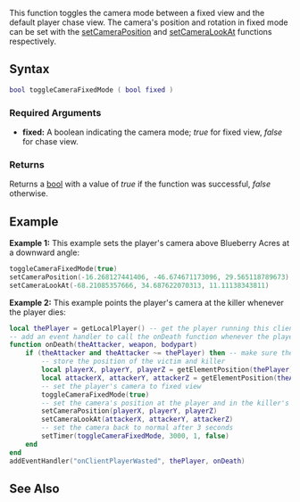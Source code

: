 
{{Client function}}
{{Deprecated}}
This function toggles the camera mode between a fixed view and the default player chase view. The camera's position and rotation in fixed mode can be set with the [[/setCameraPosition.md|setCameraPosition]] and [[/setCameraLookAt.md|setCameraLookAt]] functions respectively.
==Syntax== 
<syntaxhighlight lang="lua">
bool toggleCameraFixedMode ( bool fixed )
</syntaxhighlight> 

===Required Arguments=== 
*'''fixed:''' A boolean indicating the camera mode; ''true'' for fixed view, ''false'' for chase view.

===Returns===
Returns a [[/bool.md|bool]] with a value of ''true'' if the function was successful, ''false'' otherwise.

==Example==
'''Example 1:''' This example sets the player's camera above Blueberry Acres at a downward angle:
<syntaxhighlight lang="lua">
toggleCameraFixedMode(true)
setCameraPosition(-16.268127441406, -46.674671173096, 29.565118789673)
setCameraLookAt(-68.21085357666, 34.687622070313, 11.11138343811)
</syntaxhighlight>

'''Example 2:''' This example points the player's camera at the killer whenever the player dies:
<syntaxhighlight lang="lua">
local thePlayer = getLocalPlayer() -- get the player running this client-side script
-- add an event handler to call the onDeath function whenever the player dies
function onDeath(theAttacker, weapon, bodypart)
    if (theAttacker and theAttacker ~= thePlayer) then -- make sure there is a killer
        -- store the position of the victim and killer
        local playerX, playerY, playerZ = getElementPosition(thePlayer)
        local attackerX, attackerY, attackerZ = getElementPosition(theAttacker)
        -- set the player's camera to fixed view
        toggleCameraFixedMode(true)
        -- set the camera's position at the player and in the killer's direction
        setCameraPosition(playerX, playerY, playerZ)
        setCameraLookAt(attackerX, attackerY, attackerZ)
        -- set the camera back to normal after 3 seconds
        setTimer(toggleCameraFixedMode, 3000, 1, false)
    end
end
addEventHandler("onClientPlayerWasted", thePlayer, onDeath)
</syntaxhighlight>

==See Also==
{{Camera functions}}